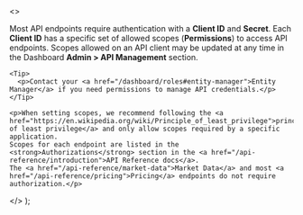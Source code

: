   <>
    <p>Most API endpoints require authentication with a <strong>Client ID</strong> and <strong>Secret</strong>.
    Each <strong>Client ID</strong> has a specific set of allowed scopes (<strong>Permissions</strong>) to access API endpoints.
    Scopes allowed on an API client may be updated at any time in the Dashboard <strong>Admin &gt; API Management</strong> section.</p>

    <Tip>
      <p>Contact your <a href="/dashboard/roles#entity-manager">Entity Manager</a> if you need permissions to manage API credentials.</p>
    </Tip>

    <p>When setting scopes, we recommend following the <a href="https://en.wikipedia.org/wiki/Principle_of_least_privilege">principle of least privilege</a> and only allow scopes required by a specific application.
    Scopes for each endpoint are listed in the <strong>Authorizations</strong> section in the <a href="/api-reference/introduction">API Reference docs</a>.
    The <a href="/api-reference/market-data">Market Data</a> and most <a href="/api-reference/pricing">Pricing</a> endpoints do not require authorization.</p>
  </>
);
